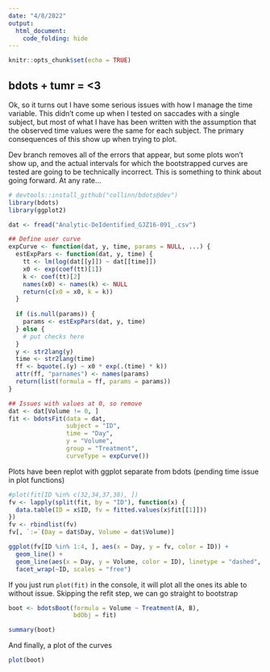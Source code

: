 ```yaml
---
date: "4/8/2022"
output: 
  html_document:
    code_folding: hide
---
```


```r
knitr::opts_chunk$set(echo = TRUE)
```

## bdots + tumr = <3

Ok, so it turns out I have some serious issues with how I manage the time variable. This didn't come up when I tested on saccades with a single subject, but most of what I have has been written with the assumption that the observed time values were the same for each subject. The primary consequences of this show up when trying to plot.

Dev branch removes all of the errors that appear, but some plots won't show up, and the actual intervals for which the bootstrapped curves are tested are going to be technically incorrect. This is something to think about going forward. At any rate...

```r
# devtools::install_github("collinn/bdots@dev")
library(bdots)
library(ggplot2)

dat <- fread("Analytic-DeIdentified_GJZ16-091_.csv")

## Define user curve
expCurve <- function(dat, y, time, params = NULL, ...) {
  estExpPars <- function(dat, y, time) {
    tt <- lm(log(dat[[y]]) ~ dat[[time]])
    x0 <- exp(coef(tt)[1])
    k <- coef(tt)[2]
    names(x0) <- names(k) <- NULL
    return(c(x0 = x0, k = k))
  }
  
  if (is.null(params)) {
    params <- estExpPars(dat, y, time)
  } else {
    # put checks here
  }
  y <- str2lang(y)
  time <- str2lang(time)
  ff <- bquote(.(y) ~ x0 * exp(.(time) * k))
  attr(ff, "parnames") <- names(params)
  return(list(formula = ff, params = params))
}

## Issues with values at 0, so remove
dat <- dat[Volume != 0, ]
fit <- bdotsFit(data = dat, 
                subject = "ID", 
                time = "Day", 
                y = "Volume", 
                group = "Treatment", 
                curveType = expCurve())
```

Plots have been replot with ggplot separate from bdots (pending time issue in plot functions)

```r
#plot(fit[ID %in% c(32,34,37,38), ])
fv <- lapply(split(fit, by = "ID"), function(x) {
  data.table(ID = x$ID, fv = fitted.values(x$fit[[1]]))
})
fv <- rbindlist(fv)
fv[, `:=`(Day = dat$Day, Volume = dat$Volume)]

ggplot(fv[ID %in% 1:4, ], aes(x = Day, y = fv, color = ID)) +
  geom_line() + 
  geom_line(aes(x = Day, y = Volume, color = ID), linetype = "dashed", size = 1) + 
  facet_wrap(~ID, scales = "free")
```



If you just run `plot(fit)` in the console, it will plot all the ones its able to without issue. Skipping the refit step, we can go straight to bootstrap

```r
boot <- bdotsBoot(formula = Volume ~ Treatment(A, B), 
                  bdObj = fit)

summary(boot)
```

And finally, a plot of the curves

```r
plot(boot)
```

